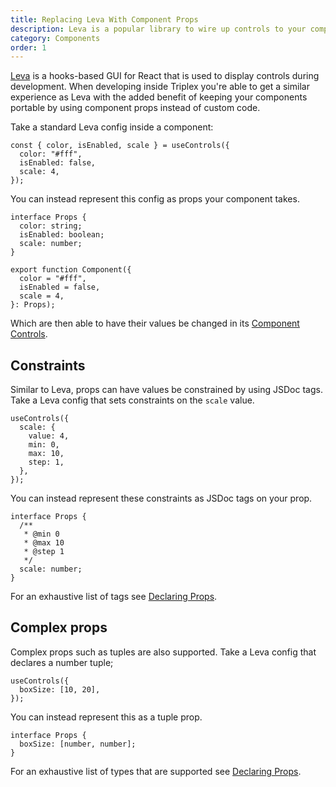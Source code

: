 ```yaml
---
title: Replacing Leva With Component Props
description: Leva is a popular library to wire up controls to your components. With Triplex you can remove your glue code and instead use component props.
category: Components
order: 1
---
```


[Leva](https://github.com/pmndrs/leva) is a hooks-based GUI for React that is used to display controls during development. When developing inside Triplex you're able to get a similar experience as Leva with the added benefit of keeping your components portable by using component props instead of custom code.

Take a standard Leva config inside a component:

```tsx
const { color, isEnabled, scale } = useControls({
  color: "#fff",
  isEnabled: false,
  scale: 4,
});
```

You can instead represent this config as props your component takes.

```tsx
interface Props {
  color: string;
  isEnabled: boolean;
  scale: number;
}

export function Component({
  color = "#fff",
  isEnabled = false,
  scale = 4,
}: Props);
```

Which are then able to have their values be changed in its [Component Controls](/docs/guides/component-controls).

## Constraints

Similar to Leva, props can have values be constrained by using JSDoc tags. Take a Leva config that sets constraints on the `scale` value.

```tsx
useControls({
  scale: {
    value: 4,
    min: 0,
    max: 10,
    step: 1,
  },
});
```

You can instead represent these constraints as JSDoc tags on your prop.

```tsx
interface Props {
  /**
   * @min 0
   * @max 10
   * @step 1
   */
  scale: number;
}
```

For an exhaustive list of tags see [Declaring Props](/docs/get-started/declaring-props#tags).

## Complex props

Complex props such as tuples are also supported. Take a Leva config that declares a number tuple;

```tsx
useControls({
  boxSize: [10, 20],
});
```

You can instead represent this as a tuple prop.

```tsx
interface Props {
  boxSize: [number, number];
}
```

For an exhaustive list of types that are supported see [Declaring Props](/docs/get-started/declaring-props).
